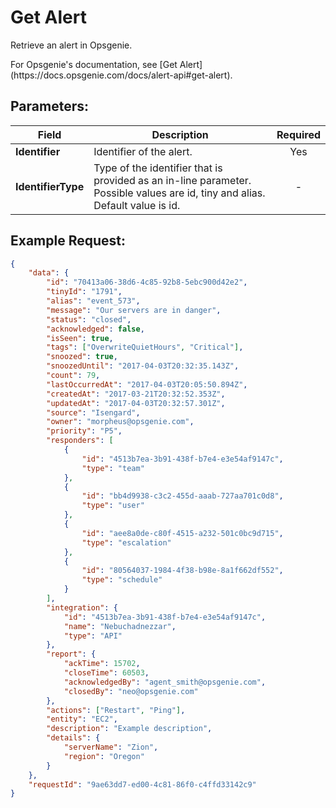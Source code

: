 
# Get Alert

Retrieve an alert in Opsgenie.

<Callout type="info">
	For Opsgenie's documentation, see [Get
	Alert](https://docs.opsgenie.com/docs/alert-api#get-alert).
</Callout>

## Parameters:

| Field              | Description                                                                                                                   | Required |
| ------------------ | ----------------------------------------------------------------------------------------------------------------------------- | :------: |
| **Identifier**     | Identifier of the alert.                                                                                                      |   Yes    |
| **IdentifierType** | Type of the identifier that is provided as an in-line parameter. Possible values are id, tiny and alias. Default value is id. |    -     |

## Example Request:

```json
{
	"data": {
		"id": "70413a06-38d6-4c85-92b8-5ebc900d42e2",
		"tinyId": "1791",
		"alias": "event_573",
		"message": "Our servers are in danger",
		"status": "closed",
		"acknowledged": false,
		"isSeen": true,
		"tags": ["OverwriteQuietHours", "Critical"],
		"snoozed": true,
		"snoozedUntil": "2017-04-03T20:32:35.143Z",
		"count": 79,
		"lastOccurredAt": "2017-04-03T20:05:50.894Z",
		"createdAt": "2017-03-21T20:32:52.353Z",
		"updatedAt": "2017-04-03T20:32:57.301Z",
		"source": "Isengard",
		"owner": "morpheus@opsgenie.com",
		"priority": "P5",
		"responders": [
			{
				"id": "4513b7ea-3b91-438f-b7e4-e3e54af9147c",
				"type": "team"
			},
			{
				"id": "bb4d9938-c3c2-455d-aaab-727aa701c0d8",
				"type": "user"
			},
			{
				"id": "aee8a0de-c80f-4515-a232-501c0bc9d715",
				"type": "escalation"
			},
			{
				"id": "80564037-1984-4f38-b98e-8a1f662df552",
				"type": "schedule"
			}
		],
		"integration": {
			"id": "4513b7ea-3b91-438f-b7e4-e3e54af9147c",
			"name": "Nebuchadnezzar",
			"type": "API"
		},
		"report": {
			"ackTime": 15702,
			"closeTime": 60503,
			"acknowledgedBy": "agent_smith@opsgenie.com",
			"closedBy": "neo@opsgenie.com"
		},
		"actions": ["Restart", "Ping"],
		"entity": "EC2",
		"description": "Example description",
		"details": {
			"serverName": "Zion",
			"region": "Oregon"
		}
	},
	"requestId": "9ae63dd7-ed00-4c81-86f0-c4ffd33142c9"
}
```
